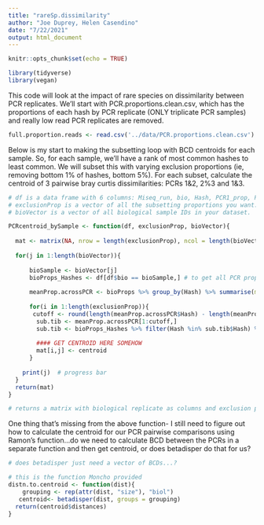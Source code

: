 ```yaml
---
title: "rareSp.dissimilarity"
author: "Joe Duprey, Helen Casendino"
date: "7/22/2021"
output: html_document
---
```


```r
knitr::opts_chunk$set(echo = TRUE)
```
```r
library(tidyverse)
library(vegan)
```

This code will look at the impact of rare species on dissimilarity between PCR replicates. We'll start with PCR.proportions.clean.csv, which has the proportions of each hash by PCR replicate (ONLY triplicate PCR samples) and really low read PCR replicates are removed. 

```r
full.proportion.reads <- read.csv('../data/PCR.proportions.clean.csv')
```

Below is my start to making the subsetting loop with BCD centroids for each sample. So, for each sample, we'll have a rank of most common hashes to least common. We will subset this with varying exclusion proportions (ie, removing bottom 1% of hashes, bottom 5%). For each subset, calculate the centroid of 3 pairwise bray curtis dissimilarities: PCRs 1&2, 2%3 and 1&3.   

```r

# df is a data frame with 6 columns: Miseq_run, bio, Hash, PCR1_prop, PCR2_prop, PCR3_prop
# exclusionProp is a vector of all the subsetting proportions you want. A vector of (0.01, 0.05) means you'll get the PCR centroid for when 1% of the lowest proportion samples are excluded, and when 5% of lowest prop samples are excluded.
# bioVector is a vector of all biological sample IDs in your dataset.

PCRcentroid_bySample <- function(df, exclusionProp, bioVector){
   
  mat <- matrix(NA, nrow = length(exclusionProp), ncol = length(bioVector))
  
  for(j in 1:length(bioVector)){
    
      bioSample <- bioVector[j]
      bioProps_Hashes <- df[df$bio == bioSample,] # to get all PCR props from that one sample
      
      meanProp.acrossPCR <- bioProps %>% group_by(Hash) %>% summarise(meanProp.PCR = mean(c(PCR1_prop, PCR2_prop,PCR3_prop))) %>% arrange(desc(meanProp.PCR)) # to get rarity order
      
      for(i in 1:length(exclusionProp)){
       cutoff <- round(length(meanProp.acrossPCR$Hash) - length(meanProp.acrossPCR$Hash)*exclusionProp[i])
        sub.tib <- meanProp.acrossPCR[1:cutoff,]
        sub.tib <- bioProps_Hashes %>% filter(Hash %in% sub.tib$Hash) %>% select(!c(Hash, bio,Miseq_run))
        
        #### GET CENTROID HERE SOMEHOW
        mat[i,j] <- centroid
      }
    
    print(j)  # progress bar
  }
  return(mat)
}

# returns a matrix with biological replicate as columns and exclusion proportion as rows. 

```

One thing that's missing from the above function- I still need to figure out how to calculate the centroid for our PCR pairwise comparisons using Ramon's function...do we need to calculate BCD between the PCRs in a separate function and then get centroid, or does betadisper do that for us? 

```r
# does betadisper just need a vector of BCDs...? 

# this is the function Moncho provided
distn.to.centroid <- function(dist){
    grouping <- rep(attr(dist, "size"), "biol")
   centroid<- betadisper(dist, groups = grouping)
  return(centroid$distances)
}

```



























